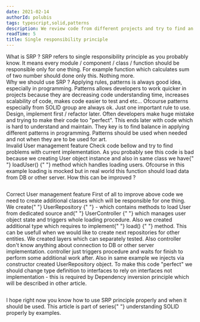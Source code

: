 ```yaml
---
date: 2021-02-14
authorId: polubis
tags: typescript,solid,patterns
description: We review code from different projects and try to find an usage for the SRP.
readTime: 5
title: Single responsibility principle
---
```


<Section>
  <XL>What is SRP ?</XL>
  <M>
    SRP refers to single responsibility principle as you probably know. It means
    every module / component / class / function should be responsible only for
    one thing. For example function which calculates sum of two number should
    done only this. Nothing more.
  </M>
</Section>

<Section>
  <XL>Why we should use SRP ?</XL>
  <M>
    Applying rules, patterns is always good idea, especially in programming.
    Patterns allows developers to work quicker in projects because they are
    decreasing code understanding time, increases scalability of code, makes
    code easier to test and etc...
  </M>
  <M>
    Ofcourse patterns especially from SOLID group are always ok. Just one
    important rule to use. Design, implement first / refactor later. Often
    developers make huge mistake and trying to make their code too "perfect".
  </M>
  <M>
    This ends later with code which is hard to understand and maintain. They key
    is to find balance in applying different patterns in programming. Patterns
    should be used when needed and not when they are to be used for art.
  </M>
</Section>

<Section>
  <XL>Invalid User management feature</XL>
  <M>Check code bellow and try to find problems with current implementation.</M>
  <M>
    As you probably see this code is bad because we creating User object
    instance and also in same class we have{" "}
    <M primary bold>
      loadUser()
    </M>{" "}
    method which handles loading users. Ofcourse in this example loading is
    mocked but in real world this function should load data from DB or other
    server. How this can be improved ?
  </M>
  <Code description="Example of bad implementation">
    <deckgo-highlight-code src="https://raw.githubusercontent.com/polubis/WebBlog/main/src/articles/patterns/single-responsibility-principle/example-1.ts"></deckgo-highlight-code>
  </Code>
</Section>

<Section>
  <XL>Correct User management feature</XL>
  <M>
    First of all to improve above code we need to create additional classes
    which will be responsible for one thing. We create{" "}
    <M primary bold>
      UserRepository
    </M>{" "}
    - which contains methods to load User from dedicated source and{" "}
    <M primary bold>
      UserController
    </M>{" "}
    which manages user object state and triggers whole loading procedure. Also
    we created additional type which requires to implement{" "}
    <M primary bold>
      load()
    </M>{" "}
    method. This can be usefull when we would like to create next repositories
    for other entities.
  </M>
  <M>
    We created layers which can separately tested. Also controller don't know
    anything about connection to DB or other server implementation. controller
    just triggers procedure and waits for finish to perform some additional work
    after.
  </M>
  <M>
    Also in same example we injects via constructor created UserRepository
    object. To make this code "perfect" we should change type definition to
    interfaces to rely on interfaces not implementation - this is required by
    Dependency inversion principle which will be described in other article.
  </M>
  <Code description="Example of correct User feature implementation">
    <deckgo-highlight-code src="https://raw.githubusercontent.com/polubis/WebBlog/main/src/articles/patterns/single-responsibility-principle/example-2.ts"></deckgo-highlight-code>
  </Code>
</Section>

<Summary>
  <M>
    I hope right now you know how to use SRP principle properly and when it
    should be used. This article is part of series{" "}
    <M>understanding SOLID properly by examples</M>.
  </M>
</Summary>

